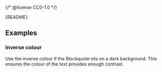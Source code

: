 {/* @license CC0-1.0 */}


<Meta of={BlockquoteStories} />

<Markdown>{README}</Markdown>

<Primary />

<Controls />

## Examples

### Inverse colour

Use the inverse colour if the Blockquote sits on a dark background.
This ensures the colour of the text provides enough contrast.

<Canvas of={BlockquoteStories.InverseColour} />
